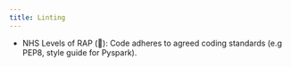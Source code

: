 ```yaml
---
title: Linting
---
```


:::{.guidelines}
* NHS Levels of RAP (🥈): Code adheres to agreed coding standards (e.g PEP8, style guide for Pyspark).
:::
